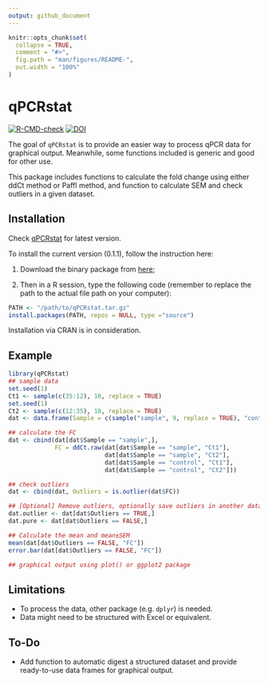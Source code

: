 ```yaml
---
output: github_document
---
```


<!-- README.md is generated from README.Rmd. Please edit that file -->

```r
knitr::opts_chunk$set(
  collapse = TRUE,
  comment = "#>",
  fig.path = "man/figures/README-",
  out.width = "100%"
)
```

# qPCRstat

<!-- badges: start -->

[![R-CMD-check](https://github.com/YixiBio/qPCRstat/actions/workflows/R-CMD-check.yaml/badge.svg)](https://github.com/YixiBio/qPCRstat/actions/workflows/R-CMD-check.yaml) [![DOI](https://zenodo.org/badge/513131897.svg)](https://zenodo.org/badge/latestdoi/513131897)

<!-- [![CRAN -->

<!-- status](http://www.r-pkg.org/badges/version/qPCRstat)](https://cran.r-project.org/package=qPCRstat) -->

<!-- badges: end -->

The goal of `qPCRstat` is to provide an easier way to process qPCR data for graphical output. Meanwhile, some functions included is generic and good for other use.

This package includes functions to calculate the fold change using either ddCt method or Paffl method, and function to calculate SEM and check outliers in a given dataset.

## Installation

Check [qPCRstat](https://dev.yiximeta.com/bio/qPCR/qPCRstat/) for latest version.

To install the current version (0.1.1), follow the instruction here:

1.  Download the binary package from [here](https://dev.yiximeta.com/code/Rpackage/qPCRstat/0/0.1.1/qPCRstat_0.1.1.tgz);

2.  Then in a R session, type the following code (remember to replace the path to the actual file path on your computer):

``` r
PATH <- "/path/to/qPCRstat.tar.gz"
install.packages(PATH, repos = NULL, type ="source")
```

Installation via CRAN is in consideration.

## Example

```r
library(qPCRstat)
## sample data
set.seed(1)
Ct1 <- sample(c(35:12), 10, replace = TRUE)
set.seed(1)
Ct2 <- sample(c(12:35), 10, replace = TRUE)
dat <- data.frame(Sample = c(sample("sample", 9, replace = TRUE), "control"), Ct1 = Ct1, Ct2 = Ct2)

## calculate the FC
dat <- cbind(dat[dat$Sample == "sample",], 
             FC = ddCt.raw(dat[dat$Sample == "sample", "Ct1"], 
                           dat[dat$Sample == "sample", "Ct2"], 
                           dat[dat$Sample == "control", "Ct1"],
                           dat[dat$Sample == "control", "Ct2"]))

## check outliers
dat <- cbind(dat, Outliers = is.outlier(dat$FC))

## [Optional] Remove outliers, optionally save outliers in another data frame. 
dat.outlier <- dat[dat$Outliers == TRUE,]
dat.pure <- dat[dat$Outliers == FALSE,]

## Calculate the mean and mean±SEM
mean(dat[dat$Outliers == FALSE, "FC"])
error.bar(dat[dat$Outliers == FALSE, "FC"])

## graphical output using plot() or ggplot2 package
```

## Limitations

-   To process the data, other package (e.g. `dplyr`) is needed.
-   Data might need to be structured with Excel or equivalent.

## To-Do

-   Add function to automatic digest a structured dataset and provide ready-to-use data frames for graphical output.
